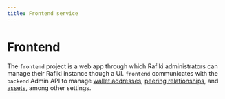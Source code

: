 ```yaml
---
title: Frontend service
---
```


# Frontend

The `frontend` project is a web app through which Rafiki administrators can manage their Rafiki instance though a UI. `frontend` communicates with the `backend` Admin API to manage [wallet addresses](/reference/glossary#wallet-address), [peering relationships](/reference/glossary#peer), and [assets](/reference/glossary#asset), among other settings.
